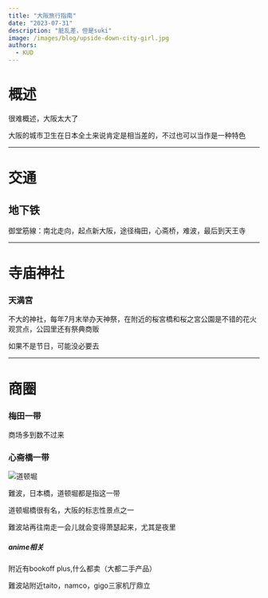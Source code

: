 ```yaml
---
title: "大阪旅行指南"
date: "2023-07-31"
description: "脏乱差，但是suki"
image: /images/blog/upside-down-city-girl.jpg
authors:
  - KUD
---
```


# 概述
很难概述，大阪太大了

大阪的城市卫生在日本全土来说肯定是相当差的，不过也可以当作是一种特色

---

# 交通
## 地下铁
御堂筋線：南北走向，起点新大阪，途径梅田，心斋桥，难波，最后到天王寺


---
# 寺庙神社
### 天満宮
不大的神社，每年7月末举办天神祭，在附近的桜宮橋和桜之宮公園是不错的花火观赏点，公园里还有祭典商贩

如果不是节日，可能没必要去

---

# 商圈

### 梅田一带
商场多到数不过来

### 心斋橋一带
![道顿堀](/images/blog/osaka-dao-dun-ku-bashi.jpg)

難波，日本橋，道顿堀都是指这一带

道顿堀橋很有名，大阪的标志性景点之一

難波站再往南走一会儿就会变得萧瑟起来，尤其是夜里

##### anime相关
附近有bookoff plus,什么都卖（大都二手产品）

難波站附近taito，namco，gigo三家机厅鼎立
